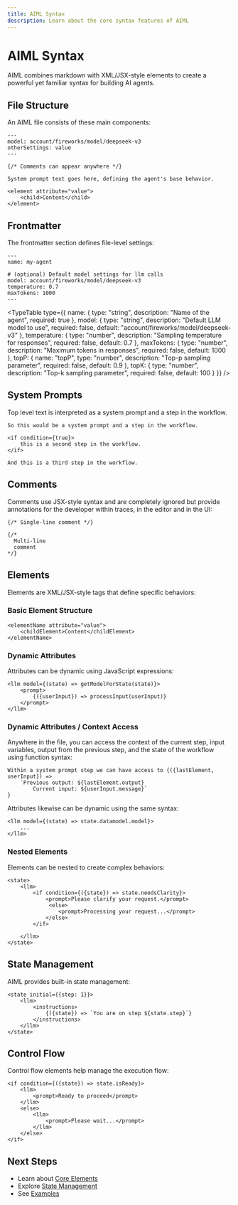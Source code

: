 ```yaml
---
title: AIML Syntax
description: Learn about the core syntax features of AIML
---
```


# AIML Syntax

AIML combines markdown with XML/JSX-style elements to create a powerful yet familiar syntax for building AI agents.

## File Structure

An AIML file consists of these main components:

```mdx
---
model: account/fireworks/model/deepseek-v3
otherSettings: value
---

{/* Comments can appear anywhere */}

System prompt text goes here, defining the agent's base behavior.

<element attribute="value">
    <child>Content</child>
</element>
```

## Frontmatter

The frontmatter section defines file-level settings:

```mdx
---
name: my-agent

# (optional) Default model settings for llm calls
model: account/fireworks/model/deepseek-v3
temperature: 0.7
maxTokens: 1000
---
```

<TypeTable type={{
    name: {
      type: "string",
      description: "Name of the agent",
      required: true
    },
    model: {
      type: "string",
      description: "Default LLM model to use",
      required: false,
      default: "account/fireworks/model/deepseek-v3"
    },
    temperature: {
      type: "number",
      description: "Sampling temperature for responses",
      required: false,
      default: 0.7
    },
    maxTokens: {
      type: "number",
      description: "Maximum tokens in responses",
      required: false,
      default: 1000
    },
    topP: {
      name: "topP",
      type: "number",
      description: "Top-p sampling parameter",
      required: false,
      default: 0.9
    },
    topK: {
      type: "number",
      description: "Top-k sampling parameter",
      required: false,
      default: 100
    }
  }} />

## System Prompts

Top level text is interpreted as a system prompt and a step in the workflow.

```mdx
So this would be a system prompt and a step in the workflow.

<if condition={true}>
    this is a second step in the workflow.
</if>

And this is a third step in the workflow.
```

## Comments

Comments use JSX-style syntax and are completely ignored but provide annotations for the developer within traces, in the editor and in the UI:

```mdx
{/* Single-line comment */}

{/* 
  Multi-line
  comment
*/}
```

## Elements

Elements are XML/JSX-style tags that define specific behaviors:

### Basic Element Structure

```mdx
<elementName attribute="value">
    <childElement>Content</childElement>
</elementName>
```

### Dynamic Attributes

Attributes can be dynamic using JavaScript expressions:

```mdx
<llm model={(state) => getModelForState(state)}>
    <prompt>
        {({userInput}) => processInput(userInput)}
    </prompt>
</llm>
```

### Dynamic Attributes / Context Access

Anywhere in the file, you can access the context of the current step, input variables, output from the previous step, and the state of the workflow using function syntax:

```mdx
Within a system prompt step we can have access to {({lastElement, userInput}) => 
    `Previous output: ${lastElement.output}
        Current input: ${userInput.message}`
}
```

Attributes likewise can be dynamic using the same syntax:

```mdx
<llm model={(state) => state.datamodel.model}>
    ...
</llm>
```

### Nested Elements

Elements can be nested to create complex behaviors:

```mdx
<state>
    <llm>
        <if condition={({state}) => state.needsClarity}>
            <prompt>Please clarify your request.</prompt>
             <else>
                <prompt>Processing your request...</prompt>
            </else>
        </if>
       
    </llm>
</state>
```

## State Management

AIML provides built-in state management:

```mdx
<state initial={{step: 1}}>
    <llm>
        <instructions>
            {({state}) => `You are on step ${state.step}`}
        </instructions>
    </llm>
</state>
```

## Control Flow

Control flow elements help manage the execution flow:

```mdx
<if condition={({state}) => state.isReady}>
    <llm>
        <prompt>Ready to proceed</prompt>
    </llm>
    <else>
        <llm>
            <prompt>Please wait...</prompt>
        </llm>
    </else>
</if>

```


## Next Steps

- Learn about [Core Elements](../elements/index)
- Explore [State Management](../advanced/state-management)
- See [Examples](../examples/index)
